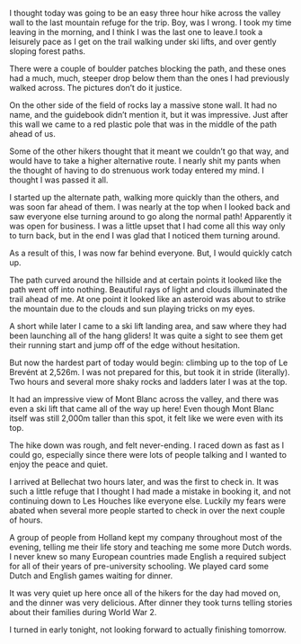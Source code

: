 I thought today was going to be an easy three hour hike across the valley
wall to the last mountain refuge for the trip. Boy, was I wrong. I took my time
leaving in the morning, and I think I was the last one to leave.I took a
leisurely pace as I get on the trail walking under ski lifts, and over gently
sloping forest paths.

There were a couple of boulder patches blocking the path, and these ones had a
much, much, steeper drop below them than the ones I had previously walked
across. The pictures don’t do it justice.

On the other side of the field of rocks lay a massive stone wall. It had no
name, and the guidebook didn’t mention it, but it was impressive. Just after
this wall we came to a red plastic pole that was in the middle of the path
ahead of us.

Some of the other hikers thought that it meant we couldn’t go that way, and
would have to take a higher alternative route. I nearly shit my pants when the
thought of having to do strenuous work today entered my mind. I thought I was
passed it all.

I started up the alternate path, walking more quickly than the others, and was
soon far ahead of them. I was nearly at the top when I looked back and saw
everyone else turning around to go along the normal path! Apparently it was
open for business. I was a little upset that I had come all this way only to
turn back, but in the end I was glad that I noticed them turning around.

As a result of this, I was now far behind everyone. But, I would quickly catch
up.

The path curved around the hillside and at certain points it looked like the
path went off into nothing. Beautiful rays of light and clouds illuminated the
trail ahead of me. At one point it looked like an asteroid was about to strike
the mountain due to the clouds and sun playing tricks on my eyes.

A short while later I came to a ski lift landing area, and saw where they had
been launching all of the hang gliders! It was quite a sight to see them get
their running start and jump off of the edge without hesitation.

But now the hardest part of today would begin: climbing up to the top of Le
Brevént at 2,526m. I was not prepared for this, but took it in stride
(literally). Two hours and several more shaky rocks and ladders later I was at
the top.

It had an impressive view of Mont Blanc across the valley, and there was even a
ski lift that came all of the way up here! Even though Mont Blanc itself was
still 2,000m taller than this spot, it felt like we were even with its top.

The hike down was rough, and felt never-ending. I raced down as fast as I could
go, especially since there were lots of people talking and I wanted to enjoy
the peace and quiet.

I arrived at Bellechat two hours later, and was the first to check in. It was
such a little refuge that I thought I had made a mistake in booking it, and not
continuing down to Les Houches like everyone else. Luckily my fears were abated
when several more people started to check in over the next couple of hours.

A group of people from Holland kept my company throughout most of the evening,
telling me their life story and teaching me some more Dutch words. I never knew
so many European countries made English a required subject for all of their
years of pre-university schooling. We played card some Dutch and English games
waiting for dinner.

It was very quiet up here once all of the hikers for the day had moved on, and
the dinner was very delicious. After dinner they took turns telling stories
about their families during World War 2.

I turned in early tonight, not looking forward to actually finishing tomorrow.
